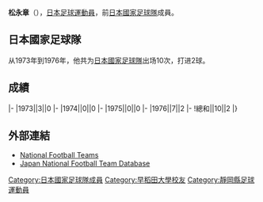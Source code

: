 {{Infobox football biography
|name=松永章
|image=
|fullname=松永章
|birth_date={{Birth date and age|1948|8|8}}
|cityofbirth=
|countryofbirth=[[日本|日本]]
|height=1.68 m
|position=[[前鋒_(足球)|前鋒]]
|currentclub=
|years=1971-1982
|clubs=[[柏雷素爾|日立]]
|caps(goals)=
|nationalyears=1973-1976
|nationalteam=[[日本國家足球隊|日本]]
|nationalcaps(goals)=10 (2)
}}
'''松永章'''（{{Bd|1948年|8月8日||}}），[[日本|日本]][[足球|足球]][[運動員|運動員]]，前[[日本國家足球隊|日本國家足球隊]]成員。

==日本國家足球隊==
从1973年到1976年，他共为[[日本國家足球隊|日本國家足球隊]]出场10次，打进2球。

==成績==
{{Football player national team statistics|JPN}}
|-
|1973||3||0
|-
|1974||0||0
|-
|1975||0||0
|-
|1976||7||2
|-
!總和||10||2
|}

==外部連結==
{{Reflist}}
*[http://www.national-football-teams.com/v2/player.php?id=39151 National Football Teams]
*[https://web.archive.org/web/20130922171416/http://www.japannationalfootballteam.com/en/players/matsunaga_akira_19480808.html Japan National Football Team Database]

{{Japan-sport-bio-stub}}
{{Soccer-player-stub}}
{{DEFAULTSORT:Matsunaga, Akira}}
[[Category:日本國家足球隊成員|Category:日本國家足球隊成員]]
[[Category:早稻田大學校友|Category:早稻田大學校友]]
[[Category:靜岡縣足球運動員|Category:靜岡縣足球運動員]]